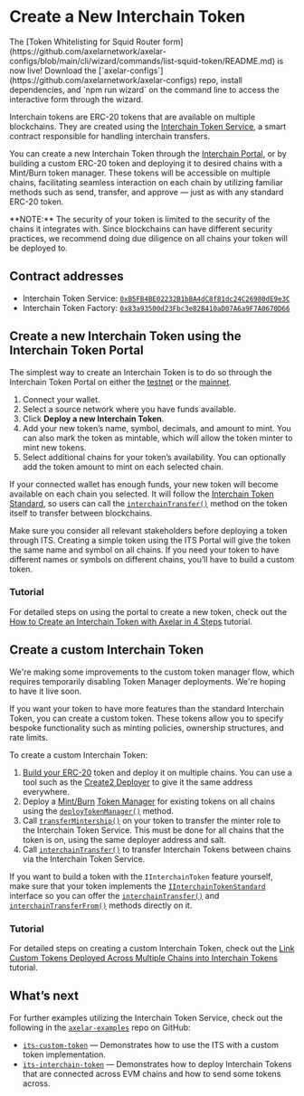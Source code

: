 # Create a New Interchain Token

<Callout emoji="⭐">
  The [Token Whitelisting for Squid Router
  form](https://github.com/axelarnetwork/axelar-configs/blob/main/cli/wizard/commands/list-squid-token/README.md) is now live! Download
  the [`axelar-configs`](https://github.com/axelarnetwork/axelar-configs) repo, install dependencies, and `npm run wizard` on the command line to
  access the interactive form through the wizard.
</Callout>


Interchain tokens are ERC-20 tokens that are available on multiple blockchains. They are created using the [Interchain Token Service](https://github.com/axelarnetwork/interchain-token-service/blob/main/contracts/InterchainTokenService.sol), a smart contract responsible for handling interchain transfers.

You can create a new Interchain Token through the [Interchain Portal](https://interchain.axelar.dev/), or by building a custom ERC-20 token and deploying it to desired chains with a Mint/Burn token manager. These tokens will be accessible on multiple chains, facilitating seamless interaction on each chain by utilizing familiar methods such as send, transfer, and approve — just as with any standard ERC-20 token.

<Callout emoji="🚨">
  **NOTE:** The security of your token is limited to the security of the chains
  it integrates with. Since blockchains can have different security practices,
  we recommend doing due diligence on all chains your token will be deployed to.
</Callout>

## Contract addresses

- Interchain Token Service: [`0xB5FB4BE02232B1bBA4dC8f81dc24C26980dE9e3C`](https://etherscan.io/address/0xB5FB4BE02232B1bBA4dC8f81dc24C26980dE9e3C)
- Interchain Token Factory: [`0x83a93500d23Fbc3e82B410aD07A6a9F7A0670D66`](https://etherscan.io/address/0x83a93500d23Fbc3e82B410aD07A6a9F7A0670D66)

## Create a new Interchain Token using the Interchain Token Portal

The simplest way to create an Interchain Token is to do so through the Interchain Token Portal on either the [testnet](https://testnet.interchain.axelar.dev/) or the [mainnet](https://interchain.axelar.dev/).

1. Connect your wallet.
1. Select a source network where you have funds available.
1. Click **Deploy a new Interchain Token**.
1. Add your new token’s name, symbol, decimals, and amount to mint. You can also mark the token as mintable, which will allow the token minter to mint new tokens.  
1. Select additional chains for your token’s availability. You can optionally add the token amount to mint on each selected chain.

If your connected wallet has enough funds, your new token will become available on each chain you selected. It will follow the [Interchain Token Standard](https://github.com/axelarnetwork/interchain-token-service/blob/main/contracts/interfaces/IInterchainTokenStandard.sol), so users can call the [`interchainTransfer()`](https://github.com/axelarnetwork/interchain-token-service/blob/9223108211b977d9138fdd67d5b4a641fc35c18c/contracts/interfaces/IInterchainTokenService.sol#L210) method on the token itself to transfer between blockchains.

<Callout emoji="💡">
  Make sure you consider all relevant stakeholders before deploying a token
  through ITS. Creating a simple token using the ITS Portal will give the token
  the same name and symbol on all chains. If you need your token to have
  different names or symbols on different chains, you’ll have to build a custom
  token.
</Callout>

### Tutorial

For detailed steps on using the portal to create a new token, check out the [How to Create an Interchain Token with Axelar in 4 Steps](https://axelar.network/blog/how-to-create-an-interchain-token-with-axelar-in-4-steps) tutorial.

## Create a custom Interchain Token

<Callout emoji="🚨">
  We're making some improvements to the custom token manager flow, which requires temporarily
  disabling Token Manager deployments. We're hoping to have it live soon.
</Callout>

If you want your token to have more features than the standard Interchain Token, you can create a custom token. These tokens allow you to specify bespoke functionality such as minting policies, ownership structures, and rate limits.

To create a custom Interchain Token:

1. [Build your ERC-20](https://docs.alchemy.com/docs/how-to-create-an-erc-20-token-4-steps) token and deploy it on multiple chains. You can use a tool such as the [Create2 Deployer](https://docs.axelar.dev/dev/solidity-utilities#create2-deployer) to give it the same address everywhere.
1. Deploy a [Mint/Burn](/dev/send-tokens/glossary#mintburn) [Token Manager](/dev/send-tokens/glossary#token-manager) for existing tokens on all chains using the [`deployTokenManager()`](https://github.com/axelarnetwork/interchain-token-service/blob/9edc4318ac1c17231e65886eea72c0f55469d7e5/contracts/InterchainTokenService.sol#L276) method.
1. Call [`transferMintership()`](https://github.com/axelarnetwork/interchain-token-service/blob/9223108211b977d9138fdd67d5b4a641fc35c18c/contracts/utils/Minter.sol#L31) on your token to transfer the minter role to the Interchain Token Service. This must be done for all chains that the token is on, using the same deployer address and salt.
1. Call [`interchainTransfer()`](https://github.com/axelarnetwork/interchain-token-service/blob/9223108211b977d9138fdd67d5b4a641fc35c18c/contracts/interfaces/IInterchainTokenService.sol#L210) to transfer Interchain Tokens between chains via the Interchain Token Service.

If you want to build a token with the `IInterchainToken` feature yourself, make sure that your token implements the [`IInterchainTokenStandard`](https://github.com/axelarnetwork/interchain-token-service/blob/v1.0.0/contracts/interfaces/IInterchainTokenStandard.sol) interface so you can offer the [`interchainTransfer()`](https://github.com/axelarnetwork/interchain-token-service/blob/9edc4318ac1c17231e65886eea72c0f55469d7e5/contracts/interfaces/IInterchainTokenStandard.sol#L19) and [`interchainTransferFrom()`](https://github.com/axelarnetwork/interchain-token-service/blob/9edc4318ac1c17231e65886eea72c0f55469d7e5/contracts/interfaces/IInterchainTokenStandard.sol#L36) methods directly on it.

### Tutorial

For detailed steps on creating a custom Interchain Token, check out the [Link Custom Tokens Deployed Across Multiple Chains into Interchain Tokens](https://docs.axelar.dev/dev/send-tokens/interchain-tokens/developer-guides/link-custom-tokens-deployed-across-multiple-chains-into-interchain-tokens) tutorial.

## What’s next

For further examples utilizing the Interchain Token Service, check out the following in the  [`axelar-examples`](https://github.com/axelarnetwork/axelar-examples/tree/main) repo on GitHub:

- [`its-custom-token`](https://github.com/axelarnetwork/axelar-examples/tree/main/examples/evm/its-custom-token) — Demonstrates how to use the ITS with a custom token implementation.
- [`its-interchain-token`](https://github.com/axelarnetwork/axelar-examples/tree/main/examples/evm/its-interchain-token) — Demonstrates how to deploy Interchain Tokens that are connected across EVM chains and how to send some tokens across.